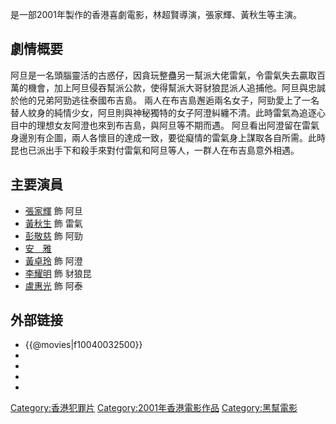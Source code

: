{{Infobox Film
| name = 走投有路
| original_name = ''{{lang|en|Runaway}}''
| image = 
| caption = 
| director = [[林超賢|林超賢]]
| producer = [[林小明|林小明]]
| producer_2 = 區偉強
| writer = [[吳煒倫|吳煒倫]]<br>[[劉浩良|劉浩良]]
| starring = [[張家輝|張家輝]]<br />[[黃秋生|黃秋生]]<br />[[安雅|安雅]]
| music = [[韋啟良|韋啟良]]
| cinematography = 趙富深、張東亮
| editing = 陳祺合
| production_company = [[寰宇娛樂製作有限公司|寰宇娛樂製作有限公司]]<br>夢創庫製作有限公司（攝製）
| distributor = [[寰宇影片發行有限公司|寰宇影片發行有限公司]]
| released = {{Flag|HK}}　{{film date|2001|5|17}}
| runtime = 98 分钟
| country = {{香港電影產地}}
| language = 粵語
| gross  = HK $860,485.00
| budget = 
| preceded_by = 
| followed_by = 
| amg_id = 
| imdb_id = tt0295906
}}

{{engname|《走投有路》|''Runaway''}}是一部2001年製作的香港喜劇電影，林超賢導演，張家輝、黃秋生等主演。

==劇情概要==
阿旦是一名頭腦靈活的古惑仔，因貪玩整蠱另一幫派大佬雷氣，令雷氣失去贏取百萬的機會，加上阿旦侵吞幫派公款，使得幫派大哥豺狼昆派人追捕他。阿旦與忠誠於他的兄弟阿勁逃往泰國布吉島。 
兩人在布吉島邂逅兩名女子，阿勁愛上了一名替人紋身的純情少女，阿旦則與神秘獨特的女子阿澄糾纏不清。此時雷氣為追逐心目中的理想女友阿澄也來到布吉島，與阿旦等不期而遇。
阿旦看出阿澄留在雷氣身邊別有企圖，兩人各懷目的達成一致，要從癡情的雷氣身上謀取各自所需。此時昆也已派出手下和殺手來對付雷氣和阿旦等人，一群人在布吉島意外相遇。

== 主要演員 ==
* [[張家輝|張家輝]] 飾 阿旦
* [[黃秋生|黃秋生]] 飾 雷氣
* [[彭敬慈_(藝人)|彭敬慈]] 飾 阿勁
* [[安雅_(演員)|安　雅]]
* [[黃卓玲|黃卓玲]] 飾 阿澄
* [[李耀明|李耀明]] 飾 豺狼昆
* [[盧惠光|盧惠光]] 飾 阿泰

==外部链接==
*{{@movies|f10040032500}}
*{{hkmdb title|9190}}
*{{Mtime|17286}}
*{{douban}}
*{{imdb title|0295906}}

{{黃秋生}}
{{張家輝}}
{{林超贤}}
{{2000年代警匪／黑幫華語電影}}
{{DEFAULTSORT:Jiang Hu}}
[[Category:香港犯罪片|Category:香港犯罪片]]
[[Category:2001年香港電影作品|Category:2001年香港電影作品]]
[[Category:黑幫電影|Category:黑幫電影]]